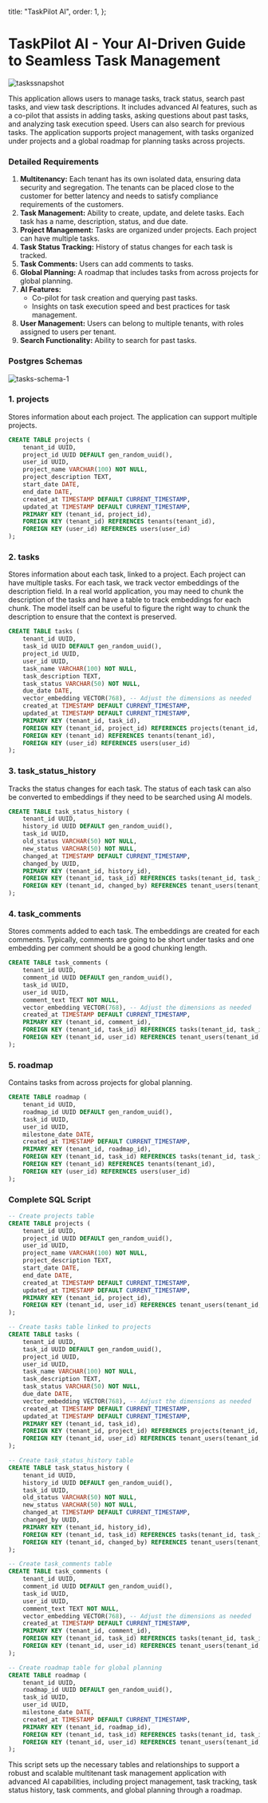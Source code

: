 
  title: "TaskPilot AI",
  order: 1,
};

# TaskPilot AI - Your AI-Driven Guide to Seamless Task Management

![taskssnapshot](/docs/taskssnapshot.png)

This application allows users to manage tasks, track status, search past tasks, and view task descriptions. It includes advanced AI features, such as a co-pilot that assists in adding tasks, asking questions about past tasks, and analyzing task execution speed. Users can also search for previous tasks. The application supports project management, with tasks organized under projects and a global roadmap for planning tasks across projects.

### Detailed Requirements

1. **Multitenancy:** Each tenant has its own isolated data, ensuring data security and segregation. The tenants can be placed close to the customer for better latency and needs to satisfy compliance requirements of the customers.
2. **Task Management:** Ability to create, update, and delete tasks. Each task has a name, description, status, and due date.
3. **Project Management:** Tasks are organized under projects. Each project can have multiple tasks.
4. **Task Status Tracking:** History of status changes for each task is tracked.
5. **Task Comments:** Users can add comments to tasks.
6. **Global Planning:** A roadmap that includes tasks from across projects for global planning.
7. **AI Features:**
    - Co-pilot for task creation and querying past tasks.
    - Insights on task execution speed and best practices for task management.
8. **User Management:** Users can belong to multiple tenants, with roles assigned to users per tenant.
9. **Search Functionality:** Ability to search for past tasks.

### Postgres Schemas

![tasks-schema-1](/docs/tasksschema.png)

### 1. projects

Stores information about each project. The application can support multiple projects.

```sql
CREATE TABLE projects (
    tenant_id UUID,
    project_id UUID DEFAULT gen_random_uuid(),
    user_id UUID,
    project_name VARCHAR(100) NOT NULL,
    project_description TEXT,
    start_date DATE,
    end_date DATE,
    created_at TIMESTAMP DEFAULT CURRENT_TIMESTAMP,
    updated_at TIMESTAMP DEFAULT CURRENT_TIMESTAMP,
    PRIMARY KEY (tenant_id, project_id),
    FOREIGN KEY (tenant_id) REFERENCES tenants(tenant_id),
    FOREIGN KEY (user_id) REFERENCES users(user_id)
);

```

### 2. tasks

Stores information about each task, linked to a project. Each project can have multiple tasks. For each task, we track vector embeddings of the description field. In a real world application, you may need to chunk the description of the tasks and have a table to track embeddings for each chunk. The model itself can be useful to figure the right way to chunk the description to ensure that the context is preserved.

```sql
CREATE TABLE tasks (
    tenant_id UUID,
    task_id UUID DEFAULT gen_random_uuid(),
    project_id UUID,
    user_id UUID,
    task_name VARCHAR(100) NOT NULL,
    task_description TEXT,
    task_status VARCHAR(50) NOT NULL,
    due_date DATE,
    vector_embedding VECTOR(768), -- Adjust the dimensions as needed
    created_at TIMESTAMP DEFAULT CURRENT_TIMESTAMP,
    updated_at TIMESTAMP DEFAULT CURRENT_TIMESTAMP,
    PRIMARY KEY (tenant_id, task_id),
    FOREIGN KEY (tenant_id, project_id) REFERENCES projects(tenant_id, project_id),
    FOREIGN KEY (tenant_id) REFERENCES tenants(tenant_id),
    FOREIGN KEY (user_id) REFERENCES users(user_id)
);

```

### 3. task_status_history

Tracks the status changes for each task. The status of each task can also be converted to embeddings if they need to be searched using AI models.

```sql
CREATE TABLE task_status_history (
    tenant_id UUID,
    history_id UUID DEFAULT gen_random_uuid(),
    task_id UUID,
    old_status VARCHAR(50) NOT NULL,
    new_status VARCHAR(50) NOT NULL,
    changed_at TIMESTAMP DEFAULT CURRENT_TIMESTAMP,
    changed_by UUID,
    PRIMARY KEY (tenant_id, history_id),
    FOREIGN KEY (tenant_id, task_id) REFERENCES tasks(tenant_id, task_id),
    FOREIGN KEY (tenant_id, changed_by) REFERENCES tenant_users(tenant_id, user_id)
);

```

### 4. task_comments

Stores comments added to each task. The embeddings are created for each comments. Typically, comments are going to be short under tasks and one embedding per comment should be a good chunking length.

```sql
CREATE TABLE task_comments (
    tenant_id UUID,
    comment_id UUID DEFAULT gen_random_uuid(),
    task_id UUID,
    user_id UUID,
    comment_text TEXT NOT NULL,
    vector_embedding VECTOR(768), -- Adjust the dimensions as needed
    created_at TIMESTAMP DEFAULT CURRENT_TIMESTAMP,
    PRIMARY KEY (tenant_id, comment_id),
    FOREIGN KEY (tenant_id, task_id) REFERENCES tasks(tenant_id, task_id),
    FOREIGN KEY (tenant_id, user_id) REFERENCES tenant_users(tenant_id, user_id)
);

```

### 5. roadmap

Contains tasks from across projects for global planning.

```sql
CREATE TABLE roadmap (
    tenant_id UUID,
    roadmap_id UUID DEFAULT gen_random_uuid(),
    task_id UUID,
    user_id UUID,
    milestone_date DATE,
    created_at TIMESTAMP DEFAULT CURRENT_TIMESTAMP,
    PRIMARY KEY (tenant_id, roadmap_id),
    FOREIGN KEY (tenant_id, task_id) REFERENCES tasks(tenant_id, task_id),
    FOREIGN KEY (tenant_id) REFERENCES tenants(tenant_id),
    FOREIGN KEY (user_id) REFERENCES users(user_id)
);

```

### Complete SQL Script

```sql
-- Create projects table
CREATE TABLE projects (
    tenant_id UUID,
    project_id UUID DEFAULT gen_random_uuid(),
    user_id UUID,
    project_name VARCHAR(100) NOT NULL,
    project_description TEXT,
    start_date DATE,
    end_date DATE,
    created_at TIMESTAMP DEFAULT CURRENT_TIMESTAMP,
    updated_at TIMESTAMP DEFAULT CURRENT_TIMESTAMP,
    PRIMARY KEY (tenant_id, project_id),
    FOREIGN KEY (tenant_id, user_id) REFERENCES tenant_users(tenant_id, user_id)
);

-- Create tasks table linked to projects
CREATE TABLE tasks (
    tenant_id UUID,
    task_id UUID DEFAULT gen_random_uuid(),
    project_id UUID,
    user_id UUID,
    task_name VARCHAR(100) NOT NULL,
    task_description TEXT,
    task_status VARCHAR(50) NOT NULL,
    due_date DATE,
    vector_embedding VECTOR(768), -- Adjust the dimensions as needed
    created_at TIMESTAMP DEFAULT CURRENT_TIMESTAMP,
    updated_at TIMESTAMP DEFAULT CURRENT_TIMESTAMP,
    PRIMARY KEY (tenant_id, task_id),
    FOREIGN KEY (tenant_id, project_id) REFERENCES projects(tenant_id, project_id),
    FOREIGN KEY (tenant_id, user_id) REFERENCES tenant_users(tenant_id, user_id)
);

-- Create task_status_history table
CREATE TABLE task_status_history (
    tenant_id UUID,
    history_id UUID DEFAULT gen_random_uuid(),
    task_id UUID,
    old_status VARCHAR(50) NOT NULL,
    new_status VARCHAR(50) NOT NULL,
    changed_at TIMESTAMP DEFAULT CURRENT_TIMESTAMP,
    changed_by UUID,
    PRIMARY KEY (tenant_id, history_id),
    FOREIGN KEY (tenant_id, task_id) REFERENCES tasks(tenant_id, task_id),
    FOREIGN KEY (tenant_id, changed_by) REFERENCES tenant_users(tenant_id, user_id)
);

-- Create task_comments table
CREATE TABLE task_comments (
    tenant_id UUID,
    comment_id UUID DEFAULT gen_random_uuid(),
    task_id UUID,
    user_id UUID,
    comment_text TEXT NOT NULL,
    vector_embedding VECTOR(768), -- Adjust the dimensions as needed
    created_at TIMESTAMP DEFAULT CURRENT_TIMESTAMP,
    PRIMARY KEY (tenant_id, comment_id),
    FOREIGN KEY (tenant_id, task_id) REFERENCES tasks(tenant_id, task_id),
    FOREIGN KEY (tenant_id, user_id) REFERENCES tenant_users(tenant_id, user_id)
);

-- Create roadmap table for global planning
CREATE TABLE roadmap (
    tenant_id UUID,
    roadmap_id UUID DEFAULT gen_random_uuid(),
    task_id UUID,
    user_id UUID,
    milestone_date DATE,
    created_at TIMESTAMP DEFAULT CURRENT_TIMESTAMP,
    PRIMARY KEY (tenant_id, roadmap_id),
    FOREIGN KEY (tenant_id, task_id) REFERENCES tasks(tenant_id, task_id),
    FOREIGN KEY (tenant_id, user_id) REFERENCES tenant_users(tenant_id, user_id)
);
```

This script sets up the necessary tables and relationships to support a robust and scalable multitenant task management application with advanced AI capabilities, including project management, task tracking, task status history, task comments, and global planning through a roadmap.